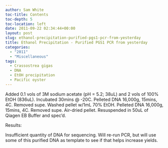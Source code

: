 ```yaml
---
author: Sam White
toc-title: Contents
toc-depth: 5
toc-location: left
date: 2011-09-22 02:34:44+00:00
layout: post
slug: ethanol-precipitation-purified-pgs1-pcr-from-yesterday
title: Ethanol Precipitation - Purified PGS1 PCR from yesterday
categories:
  - "2011"
  - "Miscellaneous"
tags:
  - Crassostrea gigas
  - DNA
  - EtOH precipitation
  - Pacific oyster
---
```


Added 0.1 vols of 3M sodium acetate (pH = 5.2; 38uL) and 2 vols of 100% EtOH (836uL). Incubated 30mins @ -20C. Pelleted DNA 16,000g, 15mins, 4C. Removed supe. Washed pellet w/1mL 70% EtOH. Pelleted DNA 16,000g, 15mins, 4C. Removed supe. Air-dried pellet. Resuspended in 50uL of Qiagen EB Buffer and spec'd.

Results:

Insufficient quantity of DNA for sequencing. Will re-run PCR, but will use some of this purified DNA as template to see if that helps increase yields.
